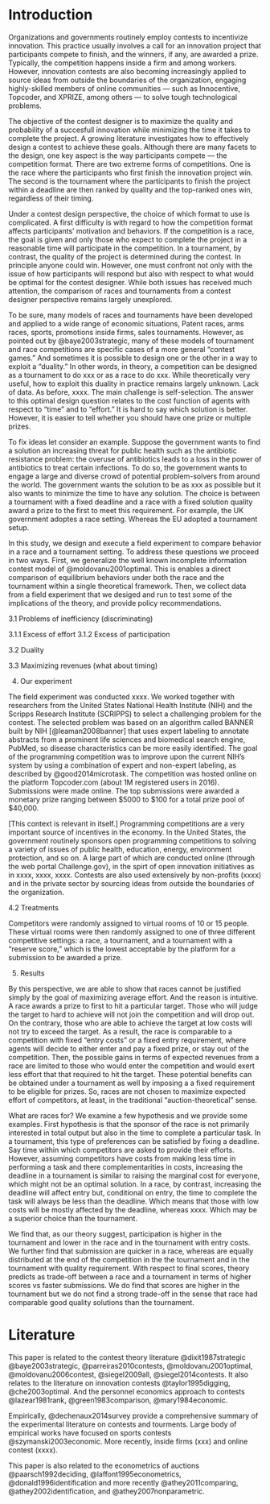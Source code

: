 Introduction
============

Organizations and governments routinely employ contests to incentivize innovation. This practice usually involves a call for an innovation project that participants compete to finish, and the winners, if any, are awarded a prize. Typically, the competition happens inside a firm and among workers. However, innovation contests are also becoming increasingly applied to source ideas from outside the boundaries of the organization, engaging highly-skilled members of online communities --- such as Innocentive, Topcoder, and XPRIZE, among others --- to solve tough technological problems.

The objective of the contest designer is to maximize the quality and probability of a succesfull innovation while minimizing the time it takes to complete the project. A growing literature investigates how to effectively design a contest to achieve these goals. Although there are many facets to the design, one key aspect is the way participants compete --- the competition format. There are two extreme forms of competitions. One is the race where the participants who first finish the innovation project win. The second is the tournament where the participants to finish the project  within a deadline are then ranked by quality and the top-ranked ones win, regardless of their timing.

Under a contest design perspective, the choice of which format to use is complicated. A first difficulty is  with regard to how the competition format affects participants' motivation and behaviors. If the competition is a race, the goal is given and only those who expect to complete the project in a reasonable time will participate in the competition. In a tournament, by contrast, the quality of the project is determined during the contest. In principle anyone could win. However, one must confront not only with the issue of how participants will respond but also with respect to what would be optimal for the contest designer. While both issues has received much attention, the comparison of races and tournaments from a contest designer perspective remains largely unexplored.

<!-- 1.3 Differences with existing literature -->

To be sure, many models of races and tournaments have been developed and applied to a wide range of economic situations, Patent races, arms races, sports, promotions inside firms, sales tournaments. However, as pointed out by @baye2003strategic, many of these models of  tournament and  race competitions are specific cases of a more general "contest games." And sometimes it is possible to design one or the other in a way to exploit a "duality." In other words, in theory, a competition can be designed as a tournament to do xxx or as a race to do xxx. While theoretically very useful, how to exploit this duality in practice  remains largely unknown. Lack of data. As before, xxxx. The main challenge is self-selection.   The answer to this optimal design question relates to the cost function of agents with respect to "time" and to "effort." It is hard to say which solution is better. However, it is easier to tell whether you should have one prize or multiple prizes. 



<!-- An extensive literature in economics has investigated several aspects of contest design, including the optimal prize structure [XXX], number of competitors [XXX], and imposing restrictions to competition such as minimum effort requirements [XXX].  -->


<!-- Yet, to an economist, the race versus tournament design question may be unusual. In many instances, the competitive setting can be viewed as a fixed feature and not the result of a deliberate choice of contest design. For example, in a patent race, the type of competition is determined by the legal environment.  -->

<!--  2.1 To fix ideas -->

To fix ideas let consider an example. Suppose the government wants to find a solution an increasing threat for public health such as the antibiotic resistance problem: the overuse of antibiotics leads to a loss in the power of antibiotics to treat certain infections.  To do so, the government wants to engage a large and diverse crowd of potential problem-solvers from around the world. The government wants the solution to be as xxx as possible but it also wants to minimize the time to have any solution. The choice is between a tournament with a fixed deadline and a race with a fixed solution quality award a prize to the first to meet this requirement. For example, the UK government adoptes a race setting. Whereas the EU adopted a tournament setup.  


<!-- 2. What we do -->
 
In this study, we design and execute a field experiment to compare behavior in a race and a tournament setting.  To address these questions we proceed in two ways. First, we generalize the well known incomplete information contest model of @moldovanu2001optimal. This is enables a direct comparison of equilibrium behaviors under both the race and the tournament within a single theoretical framework. Then, we collect data from a field experiment that we desiged and run to test some of the implications of the theory, and provide policy recommendations. 



3.1 Problems of inefficiency (discriminating)

3.1.1 Excess of effort
3.1.2 Excess of participation

3.2 Duality

3.3 Maximizing revenues (what about timing)

4. Our experiment

<!-- 4.1 The context of the experiment and why it is relevant -->

The field experiment was conducted xxxx. We worked together with researchers from the United States National Health Institute (NIH) and the Scripps Research Institute (SCRIPPS) to select a challenging problem for the contest. The selected problem was based on an algorithm called BANNER built by NIH [@leaman2008banner] that uses expert labeling to annotate abstracts from a prominent life sciences and biomedical search engine, PubMed, so disease characteristics can be more easily identified. The goal of the programming competition was to improve upon the current NIH's system by using a combination of expert and non-expert labeling, as described by @good2014microtask. The competition was hosted online on the platform Topcoder.com (about 1M registered users in 2016). Submissions were made online. The top submissions were awarded a monetary prize ranging between $5000 to $100 for a total prize pool of $40,000.

[This context is relevant in itself.] Programming competitions are a very important source of incentives in the economy. In the United States, the government routinely sponsors open programming competitions to solving a variety of issues of public health, education, energy, environment protection, and so on. A large part of which are conducted online (through the web portal Challenge.gov), in the spirt of open innovation initiatives as in xxxx, xxxx, xxxx. Contests are also used extensively by non-profits (xxxx) and in the private sector by sourcing ideas from outside the boundaries of the organization.

4.2 Treatments

Competitors were randomly assigned to virtual rooms of 10 or 15 people. These virtual rooms were then randomly assigned to one of three different competitive settings: a race, a tournament, and a tournament with a "reserve score," which is the lowest acceptable by the platform for a submission to be awarded a prize.


5. Results

By this perspective, we are able to show that races cannot be justified simply by the goal of maximizing average effort. And the reason is intuitive. A race awards a prize to first to hit a particular target. Those who will judge the target to hard to achieve will not join the competition and will drop out. On the contrary,  those who are able to achieve the target at low costs will not try to exceed the target. As a result, the race is comparable to a competition with fixed "entry costs" or a fixed entry requirement, where agents will decide to either enter and pay a fixed prize, or stay out of the competition. Then, the possible gains in terms of expected revenues from a race are limited to those who would enter the competition and would exert less effort that that required to hit the target. These potential benefits can be obtained under a tournament as well by imposing a a fixed requirement to be eligible for prizes. So, races are not chosen to maximize expected effort of competitors, at least, in the traditional "auction-theoretical" sense. 

What are races for? We examine a few hypothesis and we provide some examples. First hypothesis is that the sponsor of the race is not primarily interested in total output but also in the time to complete a particular task. In a tournament, this type of preferences can be satisfied by fixing a deadline. Say time within which competitors are asked to provide their efforts. However, assuming competitors have costs from making less time in performing a task and there complementarities in costs, increasing the deadline in a tournament is similar to raising the marginal cost for everyone, which might not be an optimal solution. In a race, by contrast, increasing the deadline will affect entry but, conditional on entry, the time to complete the task will always be less than the deadline. Which means that those with low costs will be mostly affected by the deadline, whereas xxxx.  Which may be a superior choice than the tournament.  





We find that, as our theory suggest, participation is higher in the tournament and lower in the race and in the tournament with entry costs.  We further find that submission are quicker in a race, whereas are equally distributed at the end of the competition in the the tournament and in the tournament with quality requirement. With respect to final scores, theory predicts as trade-off between a race and a tournament in terms of higher scores vs faster submissions. We do find that scores are higher in the tournament but we do not find a strong trade-off in the sense that race had comparable good quality solutions than the tournament.


Literature
==========

This paper is related to the contest theory literature
@dixit1987strategic @baye2003strategic, @parreiras2010contests,
@moldovanu2001optimal, @moldovanu2006contest, @siegel2009all,
@siegel2014contests. It also relates to the literature on innovation
contests @taylor1995digging, @che2003optimal. And the personnel
economics approach to contests @lazear1981rank, @green1983comparison,
@mary1984economic.

Empirically, @dechenaux2014survey provide a comprehensive summary of the
experimental literature on contests and tourments. Large body of
empirical works have focused on sports contests @szymanski2003economic.
More recently, inside firms (xxx) and online contest (xxxx).

This paper is also related to the econometrics of auctions
@paarsch1992deciding, @laffont1995econometrics,
@donald1996identification and more recently @athey2011comparing,
@athey2002identification, and @athey2007nonparametric.

[^1]: On a monthly basis, the web portal www.challenge.gov publishes
    calls for new online challenges seeking problem solvers from all
    around the world.
